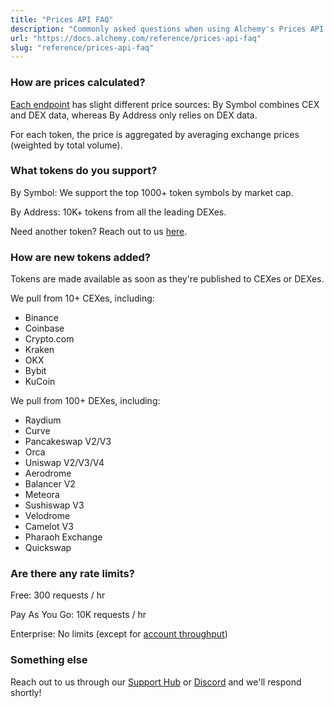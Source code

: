 ```yaml
---
title: "Prices API FAQ"
description: "Commonly asked questions when using Alchemy's Prices API for fungible token prices."
url: "https://docs.alchemy.com/reference/prices-api-faq"
slug: "reference/prices-api-faq"
---
```


### How are prices calculated?

[Each endpoint](/reference/prices-api-quickstart#endpoints) has slight different price sources: By Symbol combines CEX and DEX data, whereas By Address only relies on DEX data.

For each token, the price is aggregated by averaging exchange prices (weighted by total volume).

### What tokens do you support?

By Symbol: We support the top 1000+ token symbols by market cap.

By Address: 10K+ tokens from all the leading DEXes.

Need another token? Reach out to us [here](https://www.alchemy.com/support).

### How are new tokens added?

Tokens are made available as soon as they're published to CEXes or DEXes.

We pull from 10+ CEXes, including:

* Binance
* Coinbase
* Crypto.com
* Kraken
* OKX
* Bybit
* KuCoin

We pull from 100+ DEXes, including:

* Raydium
* Curve
* Pancakeswap V2/V3
* Orca
* Uniswap V2/V3/V4
* Aerodrome
* Balancer V2
* Meteora
* Sushiswap V3
* Velodrome
* Camelot V3
* Pharaoh Exchange
* Quickswap

### Are there any rate limits?

Free: 300 requests / hr

Pay As You Go: 10K requests / hr

Enterprise: No limits (except for [account throughput](/reference/throughput))

### Something else

Reach out to us through our [Support Hub](https://www.alchemy.com/support) or [Discord](https://discord.com/invite/alchemyplatform) and we'll respond shortly!
